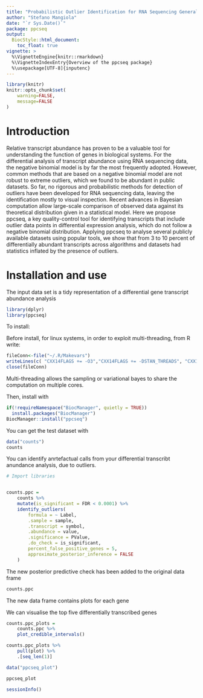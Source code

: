 ```yaml
---
title: "Probabilistic Outlier Identification for RNA Sequencing Generalized Linear Models"
author: "Stefano Mangiola"
date: "`r Sys.Date()`"
package: ppcseq
output:
  BiocStyle::html_document:
    toc_float: true
vignette: >
  %\VignetteEngine{knitr::rmarkdown}
  %\VignetteIndexEntry{Overview of the ppcseq package}
  %\usepackage[UTF-8]{inputenc}
---
```


```r
library(knitr)
knitr::opts_chunk$set(
    warning=FALSE,
    message=FALSE
)
```

# Introduction

Relative transcript abundance has proven to be a valuable tool for understanding the function of genes in biological systems. For the differential analysis of transcript abundance using RNA sequencing data, the negative binomial model is by far the most frequently adopted. However, common methods that are based on a negative binomial model are not robust to extreme outliers, which we found to be abundant in public datasets. So far, no rigorous and probabilistic methods for detection of outliers have been developed for RNA sequencing data, leaving the identification mostly to visual inspection. Recent advances in Bayesian computation allow large-scale comparison of observed data against its theoretical distribution given in a statistical model. Here we propose ppcseq, a key quality-control tool for identifying transcripts that include outlier data points in differential expression analysis, which do not follow a negative binomial distribution. Applying ppcseq to analyse several publicly available datasets using popular tools, we show that from 3 to 10 percent of differentially abundant transcripts across algorithms and datasets had statistics inflated by the presence of outliers.

# Installation and use

The input data set is a tidy representation of a differential gene transcript abundance analysis

```r
library(dplyr)
library(ppcseq)
```

To install:

Before install, for linux systems, in order to exploit multi-threading, from R write:

```r
fileConn<-file("~/.R/Makevars")
writeLines(c( "CXX14FLAGS += -O3","CXX14FLAGS += -DSTAN_THREADS", "CXX14FLAGS += -pthread"), fileConn)
close(fileConn)
```

Multi-threading allows the sampling or variational bayes to share the computation on multiple cores.

Then, install with

```r
if(!requireNamespace("BiocManager", quietly = TRUE))
  install.packages("BiocManager")
BiocManager::install("ppcseq")
```

You can get the test dataset with

```r
data("counts")
counts 
```

You can identify anrtefactual calls from your differential transcribt anundance analysis, due to outliers.

```r
# Import libraries


counts.ppc = 
	counts %>%
	mutate(is_significant = FDR < 0.0001) %>%
	identify_outliers(
		formula = ~ Label,
		.sample = sample, 
		.transcript = symbol,
		.abundance = value,
		.significance = PValue,
		.do_check = is_significant,
		percent_false_positive_genes = 5, 
		approximate_posterior_inference = FALSE
	)
```

The new posterior predictive check has been added to the original data frame

```r
counts.ppc 
```

The new data frame contains plots for each gene

We can visualise the top five differentially transcribed genes

```r
counts.ppc_plots = 
	counts.ppc %>% 
	plot_credible_intervals() 
```

```r
counts.ppc_plots %>%
	pull(plot) %>% 
	.[seq_len(1)]
```

```r
data("ppcseq_plot") 

ppcseq_plot
```



```r
sessionInfo()
```
